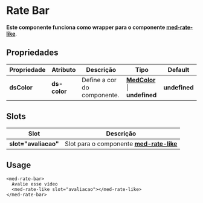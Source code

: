 
<Meta title="Components/Global/Rate Aula/Usage" />

# Rate Bar

**Este componente funciona como wrapper para o componente [med-rate-like](http://desenv.ordomederi.com/templarios/?path=/story/components-global-rate-like--default)**.

## Propriedades

| Propriedade  | Atributo     | Descrição                                   | Tipo                                                                                                                   | Default       |
| ------------ | ------------ | ------------------------------------------- | ---------------------------------------------------------------------------------------------------------------------- | ------------- |
| **dsColor**  | **ds-color** | Define a cor do componente.                 | **[MedColor](http://desenv.ordomederi.com/templarios/?path=/story/enums-enums--page#medcolors)** \| **undefined**  | **undefined** |

## Slots

| Slot                 | Descrição                                                                                                                                 |
| -------------------- | ----------------------------------------------------------------------------------------------------------------------------------------- |
| **slot="avaliacao"** | Slot para o componente **[med-rate-like](http://desenv.ordomederi.com/templarios/?path=/story/components-global-rate-like--default)** |

## Usage

```
<med-rate-bar>
  Avalie esse vídeo
  <med-rate-like slot="avaliacao"></med-rate-like>
</med-rate-bar>
```
